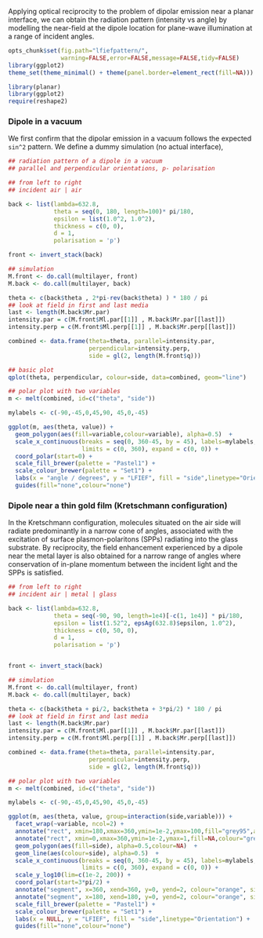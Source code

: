 Applying optical reciprocity to the problem of dipolar emission near a planar interface, we can obtain the radiation pattern (intensity vs angle) by modelling the near-field at the dipole location for plane-wave illumination at a range of incident angles.

```r
opts_chunk$set(fig.path="lfiefpattern/",
               warning=FALSE,error=FALSE,message=FALSE,tidy=FALSE)
library(ggplot2)
theme_set(theme_minimal() + theme(panel.border=element_rect(fill=NA)))
```

```r
library(planar)
library(ggplot2)
require(reshape2)
```

### Dipole in a vacuum

We first confirm that the dipolar emission in a vacuum follows the expected `sin^2` pattern. We define a dummy simulation (no actual interface),

```r
## radiation pattern of a dipole in a vacuum
## parallel and perpendicular orientations, p- polarisation

## from left to right
## incident air | air

back <- list(lambda=632.8,
             theta = seq(0, 180, length=100)* pi/180, 
             epsilon = list(1.0^2, 1.0^2),
             thickness = c(0, 0),
             d = 1,
             polarisation = 'p')

front <- invert_stack(back)

## simulation
M.front <- do.call(multilayer, front)
M.back <- do.call(multilayer, back)

theta <- c(back$theta , 2*pi-rev(back$theta) ) * 180 / pi
## look at field in first and last media
last <- length(M.back$Mr.par)
intensity.par = c(M.front$Ml.par[[1]] , M.back$Mr.par[[last]])
intensity.perp = c(M.front$Ml.perp[[1]] , M.back$Mr.perp[[last]])

combined <- data.frame(theta=theta, parallel=intensity.par,
                       perpendicular=intensity.perp,
                       side = gl(2, length(M.front$q)))

## basic plot
qplot(theta, perpendicular, colour=side, data=combined, geom="line")

## polar plot with two variables
m <- melt(combined, id=c("theta", "side"))

mylabels <- c(-90,-45,0,45,90, 45,0,-45)

ggplot(m, aes(theta, value)) +
  geom_polygon(aes(fill=variable,colour=variable), alpha=0.5)  +
  scale_x_continuous(breaks = seq(0, 360-45, by = 45), labels=mylabels,
                     limits = c(0, 360), expand = c(0, 0)) +
  coord_polar(start=0) +
  scale_fill_brewer(palette = "Pastel1") +
  scale_colour_brewer(palette = "Set1") +
  labs(x = "angle / degrees", y = "LFIEF", fill = "side",linetype="Orientation") +
  guides(fill="none",colour="none")

```

### Dipole near a thin gold film (Kretschmann configuration)

In the Kretschmann configuration, molecules situated on the air side will radiate predominantly in a narrow cone of angles, associated with the excitation of surface plasmon-polaritons (SPPs) radiating into the glass substrate. By reciprocity, the field enhancement experienced by a dipole near the metal layer is also obtained for a narrow range of angles where conservation of in-plane momentum between the incident light and the SPPs is satisfied.

```r
## from left to right
## incident air | metal | glass

back <- list(lambda=632.8,
             theta = seq(-90, 90, length=1e4)[-c(1, 1e4)] * pi/180, 
             epsilon = list(1.52^2, epsAg(632.8)$epsilon, 1.0^2),
             thickness = c(0, 50, 0),
             d = 1,
             polarisation = 'p')


front <- invert_stack(back)

## simulation
M.front <- do.call(multilayer, front)
M.back <- do.call(multilayer, back)

theta <- c(back$theta + pi/2, back$theta + 3*pi/2) * 180 / pi
## look at field in first and last media
last <- length(M.back$Mr.par)
intensity.par = c(M.front$Ml.par[[1]] , M.back$Mr.par[[last]])
intensity.perp = c(M.front$Ml.perp[[1]] , M.back$Mr.perp[[last]])

combined <- data.frame(theta=theta, parallel=intensity.par,
                       perpendicular=intensity.perp,
                       side = gl(2, length(M.front$q)))

## polar plot with two variables
m <- melt(combined, id=c("theta", "side"))

mylabels <- c(-90,-45,0,45,90, 45,0,-45)

ggplot(m, aes(theta, value, group=interaction(side,variable))) +
  facet_wrap(~variable, ncol=2) +
  annotate("rect", xmin=180,xmax=360,ymin=1e-2,ymax=100,fill="grey95",alpha=0.5) +
  annotate("rect", xmin=0,xmax=360,ymin=1e-2,ymax=1,fill=NA,colour="grey50",lty="dashed") +
  geom_polygon(aes(fill=side), alpha=0.5,colour=NA)  +
  geom_line(aes(colour=side), alpha=0.5)  +
  scale_x_continuous(breaks = seq(0, 360-45, by = 45), labels=mylabels,
                     limits = c(0, 360), expand = c(0, 0)) +
  scale_y_log10(lim=c(1e-2, 200)) +
  coord_polar(start=3*pi/2) +
  annotate("segment", x=360, xend=360, y=0, yend=2, colour="orange", size=2) +
  annotate("segment", x=180, xend=180, y=0, yend=2, colour="orange", size=2) +
  scale_fill_brewer(palette = "Pastel1") +
  scale_colour_brewer(palette = "Set1") +
  labs(x = NULL, y = "LFIEF", fill = "side",linetype="Orientation") +
  guides(fill="none",colour="none")

```



